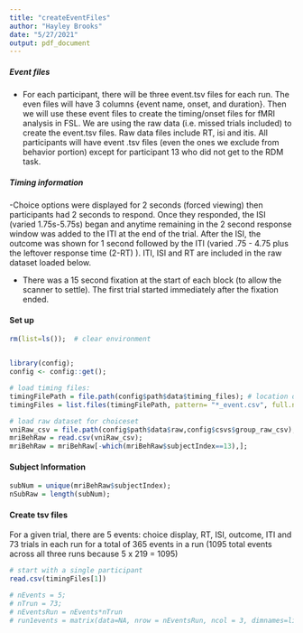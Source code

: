 ```yaml
---
title: "createEventFiles"
author: "Hayley Brooks"
date: "5/27/2021"
output: pdf_document
---
```


##### Event files
- For each participant, there will be three event.tsv files for each run. The even files will have 3 columns {event name, onset, and duration}. Then we will use these event files to create the timing/onset files for fMRI analysis in FSL. We are using the raw data (i.e. missed trials included) to create the event.tsv files. Raw data files include RT, isi and itis. All participants will have event .tsv files (even the ones we exclude from behavior portion) except for participant 13 who did not get to the RDM task.

##### Timing information
-Choice options were displayed for 2 seconds (forced viewing) then participants had 2 seconds to respond. Once they responded, the ISI (varied 1.75s-5.75s) began and anytime remaining in the 2 second response window was added to the ITI at the end of the trial. After the ISI, the outcome was shown for 1 second followed by the ITI (varied .75 - 4.75 plus the leftover response time (2-RT) ). ITI, ISI and RT are included in the raw dataset loaded below.

- There was a 15 second fixation at the start of each block (to allow the scanner to settle). The first trial started immediately after the fixation ended.


#### Set up
```r
rm(list=ls());  # clear environment


library(config);
config <- config::get();

# load timing files:
timingFilePath = file.path(config$path$data$timing_files); # location of event files for each participant and each run
timingFiles = list.files(timingFilePath, pattern= "*_event.csv", full.names = T); # store files from directory that we will need

# load raw dataset for choiceset
vniRaw_csv = file.path(config$path$data$raw,config$csvs$group_raw_csv);
mriBehRaw = read.csv(vniRaw_csv);
mriBehRaw = mriBehRaw[-which(mriBehRaw$subjectIndex==13),];

```

#### Subject Information
```r
subNum = unique(mriBehRaw$subjectIndex);
nSubRaw = length(subNum);

```

#### Create tsv files
For a given trial, there are 5 events: choice display, RT, ISI, outcome, ITI and 73 trials in each run for a total of 365 events in a run (1095 total events across all three runs because 5 x 219 = 1095)
```r

# start with a single participant
read.csv(timingFiles[1])

# nEvents = 5;
# nTrun = 73;
# nEventsRun = nEvents*nTrun
# run1events = matrix(data=NA, nrow = nEventsRun, ncol = 3, dimnames=list(c(NULL), c("event","onset","duration")));

```



